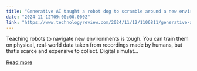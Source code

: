 ```yaml
---
title: "Generative AI taught a robot dog to scramble around a new environment"
date: "2024-11-12T09:00:00.000Z"
link: "https://www.technologyreview.com/2024/11/12/1106811/generative-ai-taught-a-robot-dog-to-scramble-around-a-new-environment/"
---
```


Teaching robots to navigate new environments is tough. You can train them on physical, real-world data taken from recordings made by humans, but that’s scarce and expensive to collect. Digital simulat...

[Read more](https://www.technologyreview.com/2024/11/12/1106811/generative-ai-taught-a-robot-dog-to-scramble-around-a-new-environment/)
